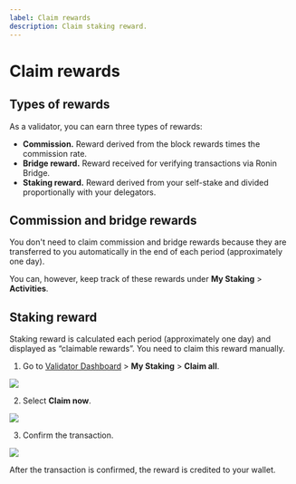 ```yaml
---
label: Claim rewards
description: Claim staking reward.
---
```



# Claim rewards

## Types of rewards
As a validator, you can earn three types of rewards:
* **Commission.** Reward derived from the block rewards times the commission rate.
* **Bridge reward.** Reward received for verifying transactions via Ronin Bridge. 
* **Staking reward.** Reward derived from your self-stake and divided proportionally with your delegators.

## Commission and bridge rewards
You don't need to claim commission and bridge rewards
because they are transferred to you automatically
in the end of each period (approximately one day). 

You can, however, keep track of these rewards under
**My Staking** > **Activities**.

## Staking reward
Staking reward is calculated each period (approximately one day)
and displayed as “claimable rewards”. 
You need to claim this reward manually.

1. Go to [Validator Dashboard](https://validator.roninchain.com) >
**My Staking** > **Claim all**.
<img src={stepOne} width={1280} />

2. Select **Claim now**.
<img src={stepTwo} width={400} />

3. Confirm the transaction.
<img src={confirmTransaction} width={400} />

After the transaction is confirmed, the reward is credited to your wallet.
